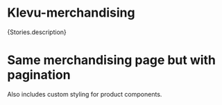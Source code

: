 
<Meta of={Stories} />

# Klevu-merchandising

<Description>{Stories.description}</Description>

<Canvas of={Stories.Merchandising}></Canvas>

<Controls />

# Same merchandising page but with pagination

Also includes custom styling for product components.

<Canvas of={Stories.WithPagination}></Canvas>
